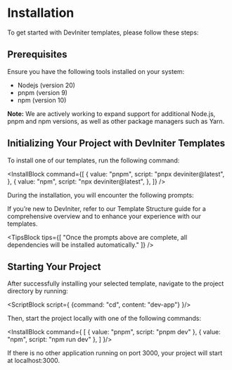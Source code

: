 
# Installation

To get started with DevIniter templates, please follow these steps:

## Prerequisites

Ensure you have the following tools installed on your system:

- <Link href="https://nodejs.org/" className="text-primary font-semibold underline decoration-solid">Nodejs</Link> (version 20)
- <Link href="https://pnpm.io/" className="text-primary font-semibold underline decoration-solid">pnpm</Link> (version 9)
- <Link href="https://www.npmjs.com/" className="text-primary font-semibold underline decoration-solid">npm</Link> (version 10)

<strong>Note:</strong> We are actively working to expand support for additional Node.js, pnpm and npm versions, as well as other package managers such as Yarn.

## Initializing Your Project with DevIniter Templates

To install one of our templates, run the following command:

<InstallBlock command={[
    {
      value: "pnpm",
      script: "pnpx deviniter@latest",
    },
    {
      value: "npm",
      script: "npx deviniter@latest",
    },
  ]} />

During the installation, you will encounter the following prompts:

<QuestionBlock />

If you’re new to DevIniter, refer to our <Link className="text-primary underline decoration-solid font-semibold" href="/docs/template_structure">Template Structure</Link> guide for a comprehensive overview and to enhance your experience with our templates.

<TipsBlock tips={[
    "Once the prompts above are complete, all dependencies will be installed automatically."
]} />

## Starting Your Project

After successfully installing your selected template, navigate to the project directory by running:

<ScriptBlock script={
    {command: "cd",
    content: "dev-app"}
}/>

Then, start the project locally with one of the following commands:

<InstallBlock command={
    [
        {
            value: "pnpm",
            script: "pnpm dev"
        },
        {
            value: "npm",
            script: "npm run dev"
        },
    ]
}/>

If there is no other application running on port 3000, your project will start at <Link href="http://localhost:3000" className="text-primary font-semibold underline decoration-solid">localhost:3000</Link>.
